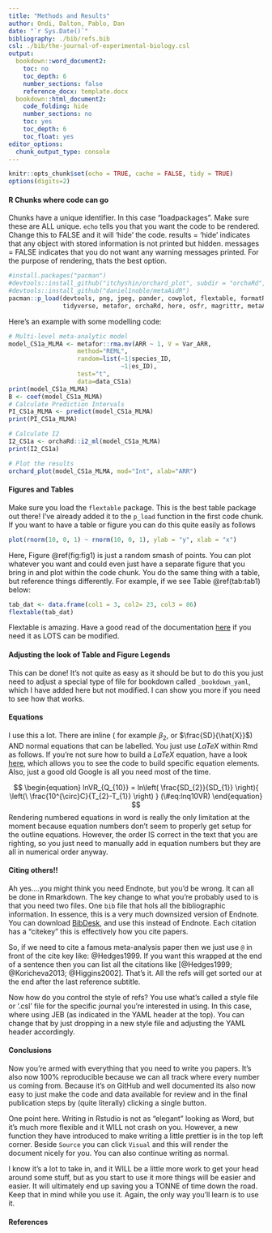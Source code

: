 ```yaml
---
title: "Methods and Results"
author: Ondi, Dalton, Pablo, Dan
date: "`r Sys.Date()`"
bibliography: ./bib/refs.bib
csl: ./bib/the-journal-of-experimental-biology.csl
output: 
  bookdown::word_document2:
    toc: no
    toc_depth: 6
    number_sections: false
    reference_docx: template.docx
  bookdown::html_document2:
    code_folding: hide
    number_sections: no
    toc: yes
    toc_depth: 6
    toc_float: yes
editor_options: 
  chunk_output_type: console
---
```


```r
knitr::opts_chunk$set(echo = TRUE, cache = FALSE, tidy = TRUE)
options(digits=2)
```

#### R Chunks where code can go

Chunks have a unique identifier. In this case "loadpackages". Make sure these are ALL unique. `echo` tells you that you want the code to be rendered. Change this to FALSE and it will 'hide' the code. results = 'hide' indicates that any object with stored information is not printed but hidden. messages = FALSE indicates that you do not want any warning messages printed. For the purpose of rendering, thats the best option.

```r
#install.packages("pacman")
#devtools::install_github("itchyshin/orchard_plot", subdir = "orchaRd", force = TRUE)
#devtools::install_github("daniel1noble/metaAidR")
pacman::p_load(devtools, png, jpeg, pander, cowplot, flextable, formatR, magick,
               tidyverse, metafor, orchaRd, here, osfr, magrittr, metaAidR, equatags)
```

Here's an example with some modelling code:

```r

# Multi-level meta-analytic model
model_CS1a_MLMA <- metafor::rma.mv(ARR ~ 1, V = Var_ARR, 
                   method="REML",
                   random=list(~1|species_ID,
                               ~1|es_ID), 
                   test="t",
                   data=data_CS1a)
print(model_CS1a_MLMA)
B <- coef(model_CS1a_MLMA)
# Calculate Prediction Intervals
PI_CS1a_MLMA <- predict(model_CS1a_MLMA)
print(PI_CS1a_MLMA)

# Calculate I2
I2_CS1a <- orchaRd::i2_ml(model_CS1a_MLMA)
print(I2_CS1a)

# Plot the results
orchard_plot(model_CS1a_MLMA, mod="Int", xlab="ARR")
```

#### Figures and Tables

Make sure you load the `flextable` package. This is the best table package out there! I've already added it to the `p_load` function in the first code chunk. If you want to have a table or figure you can do this quite easily as follows

```r
plot(rnorm(10, 0, 1) ~ rnorm(10, 0, 1), ylab = "y", xlab = "x")
```

Here, Figure \@ref(fig:fig1) is just a random smash of points. You can plot whatever you want and could even just have a separate figure that you bring in and plot within the code chunk. You do the same thing with a table, but reference things differently. For example, if we see Table \@ref(tab:tab1) below:

```r
tab_dat <- data.frame(col1 = 3, col2= 23, col3 = 86)
flextable(tab_dat)
```

Flextable is amazing. Have a good read of the documentation [here](https://ardata-fr.github.io/flextable-book/) if you need it as LOTS can be modified.

#### Adjusting the look of Table and Figure Legends

This can be done! It's not quite as easy as it should be but to do this you just need to adjust a special type of file for bookdown called `_bookdown_yaml`, which I have added here but not modified. I can show you more if you need to see how that works.

#### Equations

I use this a lot. There are inline ( for example $\beta_{2}$, or $\frac{SD}{\hat{X}}$) AND normal equations that can be labelled. You just use *LaTeX* within Rmd as follows. If you're not sure how to build a *LaTeX* equation, have a look [here](https://latexeditor.lagrida.com), which allows you to see the code to build specific equation elements. Also, just a good old Google is all you need most of the time.

$$
\begin{equation} 
lnVR_{Q_{10}} = ln\left( \frac{SD_{2}}{SD_{1}} \right){ \left(\ \frac{10^{\circ}C}{T_{2}-T_{1}} \right) }
(\#eq:lnq10VR)
\end{equation} 
$$ Rendering numbered equations in word is really the only limitation at the moment because equation numbers don't seem to properly get setup for the outline equations. However, the order IS correct in the text that you are righting, so you just need to manually add in equation numbers but they are all in numerical order anyway.

#### Citing others!!

Ah yes....you might think you need Endnote, but you'd be wrong. It can all be done in Rmarkdown. The key change to what you're probably used to is that you need two files. One `bib` file that hols all the bibliographic information. In essence, this is a very much downsized version of Endnote. You can download [BibDesk](https://bibdesk.sourceforge.io), and use this instead of Endnote. Each citation has a "citekey" this is effectively how you cite papers.

So, if we need to cite a famous meta-analysis paper then we just use `@` in front of the cite key like: @Hedges1999. If you want this wrapped at the end of a sentence then you can list all the citations like [@Hedges1999; @Koricheva2013; @Higgins2002]. That's it. All the refs will get sorted our at the end after the last reference subtitle.

Now how do you control the style of refs? You use what's called a style file or '.csl' file for the specific journal you're interested in using. In this case, where using JEB (as indicated in the YAML header at the top). You can change that by just dropping in a new style file and adjusting the YAML header accordingly.

#### Conclusions

Now you're armed with everything that you need to write you papers. It's also now 100% reproducible because we can all track where every number us coming from. Because it's on GitHub and well documented its also now easy to just make the code and data available for review and in the final publication steps by (quite literally) clicking a single button.

One point here. Writing in Rstudio is not as "elegant" looking as Word, but it's much more flexible and it WILL not crash on you. However, a new function they have introduced to make writing a little prettier is in the top left corner. Beside `Source` you can click `Visual` and this will render the document nicely for you. You can also continue writing as normal.

I know it's a lot to take in, and it WILL be a little more work to get your head around some stuff, but as you start to use it more things will be easier and easier. It will ultimately end up saving you a TONNE of time down the road. Keep that in mind while you use it. Again, the only way you'll learn is to use it. 

#### References

